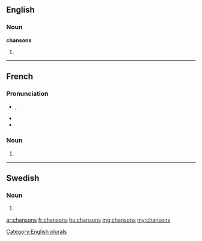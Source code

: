 ==English==

===Noun===
'''chansons'''

# {{plural of|chanson}}

[[Category:English plurals]]

----

==French==

===Pronunciation===
* {{IPA|/ʃɑ̃.sɔ̃/|lang=fr}}, {{X-SAMPA|/SA~.sO~/|lang=fr}}
* {{homophones|chanson|lang=fr}}
* {{hyphenation|chan|sons|lang=fr}}

===Noun===
{{infl|fr|plural}} {{f|p}}

# {{plural of|chanson|lang=fr}}

----

==Swedish==

===Noun===
{{infl|sv|noun form}}

# {{sv-noun-form-indef-gen|chanson}}

[[ar:chansons]]
[[fr:chansons]]
[[hu:chansons]]
[[mg:chansons]]
[[my:chansons]]